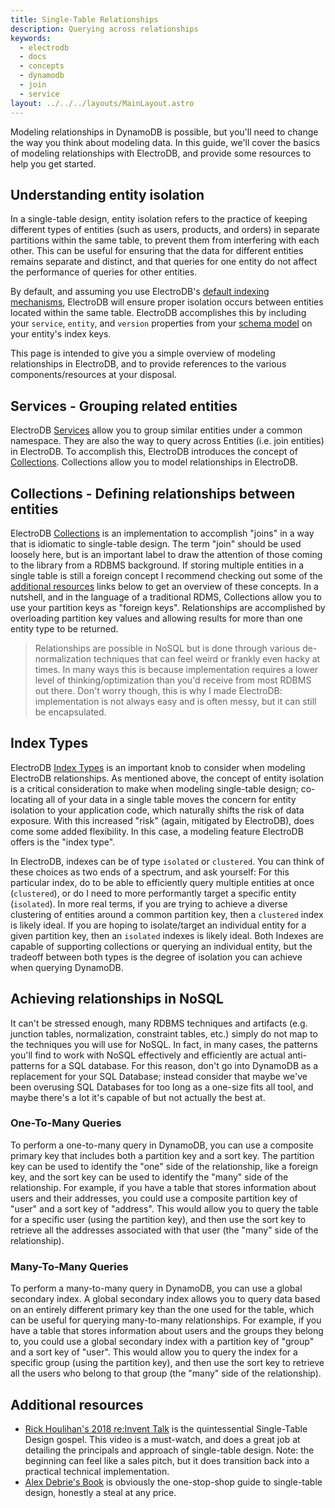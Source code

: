 ```yaml
---
title: Single-Table Relationships
description: Querying across relationships
keywords:
  - electrodb
  - docs
  - concepts
  - dynamodb
  - join
  - service
layout: ../../../layouts/MainLayout.astro
---
```


Modeling relationships in DynamoDB is possible, but you'll need to change the way you think about modeling data. In this guide, we'll cover the basics of modeling relationships with ElectroDB, and provide some resources to help you get started.

## Understanding entity isolation

In a single-table design, entity isolation refers to the practice of keeping different types of entities (such as users, products, and orders) in separate partitions within the same table, to prevent them from interfering with each other. This can be useful for ensuring that the data for different entities remains separate and distinct, and that queries for one entity do not affect the performance of queries for other entities.

By default, and assuming you use ElectroDB's [default indexing mechanisms](/en/modeling/indexes#composite-attribute-arrays), ElectroDB will ensure proper isolation occurs between entities located within the same table. ElectroDB accomplishes this by including your `service`, `entity`, and `version` properties from your [schema model](/en/modeling/schema#model) on your entity's index keys.

This page is intended to give you a simple overview of modeling relationships in ElectroDB, and to provide references to the various components/resources at your disposal.

## Services - Grouping related entities

ElectroDB [Services](/en/modeling/services) allow you to group similar entities under a common namespace. They are also the way to query across Entities (i.e. join entities) in ElectroDB. To accomplish this, ElectroDB introduces the concept of [Collections](/en/modeling/collections). Collections allow you to model relationships in ElectroDB.

## Collections - Defining relationships between entities

ElectroDB [Collections](/en/modeling/collections) is an implementation to accomplish "joins" in a way that is idiomatic to single-table design. The term "join" should be used loosely here, but is an important label to draw the attention of those coming to the library from a RDBMS background. If storing multiple entities in a single table is still a foreign concept I recommend checking out some of the [additional resources](#additional-resources) links below to get an overview of these concepts. In a nutshell, and in the language of a traditional RDMS, Collections allow you to use your partition keys as "foreign keys". Relationships are accomplished by overloading partition key values and allowing results for more than one entity type to be returned.

> Relationships are possible in NoSQL but is done through various de-normalization techniques that can feel weird or frankly even hacky at times. In many ways this is because implementation requires a lower level of thinking/optimization than you'd receive from most RDBMS out there. Don't worry though, this is why I made ElectroDB: implementation is not always easy and is often messy, but it can still be encapsulated.

## Index Types

ElectroDB [Index Types](/en/modeling/indexes#index-types) is an important knob to consider when modeling ElectroDB relationships. As mentioned above, the concept of entity isolation is a critical consideration to make when modeling single-table design; co-locating all of your data in a single table moves the concern for entity isolation to your application code, which naturally shifts the risk of data exposure. With this increased "risk" (again, mitigated by ElectroDB), does come some added flexibility. In this case, a modeling feature ElectroDB offers is the "index type".

In ElectroDB, indexes can be of type `isolated` or `clustered`. You can think of these choices as two ends of a spectrum, and ask yourself: For this particular index, do to be able to efficiently query multiple entities at once (`clustered`), or do I need to more performantly target a specific entity (`isolated`). In more real terms, if you are trying to achieve a diverse clustering of entities around a common partition key, then a `clustered` index is likely ideal. If you are hoping to isolate/target an individual entity for a given partition key, then an `isolated` indexes is likely ideal. Both Indexes are capable of supporting collections or querying an individual entity, but the tradeoff between both types is the degree of isolation you can achieve when querying DynamoDB.

## Achieving relationships in NoSQL

It can't be stressed enough, many RDBMS techniques and artifacts (e.g. junction tables, normalization, constraint tables, etc.) simply do not map to the techniques you will use for NoSQL. In fact, in many cases, the patterns you'll find to work with NoSQL effectively and efficiently are actual anti-patterns for a SQL database. For this reason, don't go into DynamoDB as a replacement for your SQL Database; instead consider that maybe we've been overusing SQL Databases for too long as a one-size fits all tool, and maybe there's a lot it's capable of but not actually the best at.

### One-To-Many Queries

To perform a one-to-many query in DynamoDB, you can use a composite primary key that includes both a partition key and a sort key. The partition key can be used to identify the "one" side of the relationship, like a foreign key, and the sort key can be used to identify the "many" side of the relationship. For example, if you have a table that stores information about users and their addresses, you could use a composite partition key of "user" and a sort key of "address". This would allow you to query the table for a specific user (using the partition key), and then use the sort key to retrieve all the addresses associated with that user (the "many" side of the relationship).

### Many-To-Many Queries

To perform a many-to-many query in DynamoDB, you can use a global secondary index. A global secondary index allows you to query data based on an entirely different primary key than the one used for the table, which can be useful for querying many-to-many relationships. For example, if you have a table that stores information about users and the groups they belong to, you could use a global secondary index with a partition key of "group" and a sort key of "user". This would allow you to query the index for a specific group (using the partition key), and then use the sort key to retrieve all the users who belong to that group (the "many" side of the relationship).

## Additional resources

- [Rick Houlihan's 2018 re:Invent Talk](https://www.youtube.com/watch?v=HaEPXoXVf2k) is the quintessential Single-Table Design gospel. This video is a must-watch, and does a great job at detailing the principals and approach of single-table design. Note: the beginning can feel like a sales pitch, but it does transition back into a practical technical implementation.
- [Alex Debrie's Book](https://www.dynamodbbook.com/) is obviously the one-stop-shop guide to single-table design, honestly a steal at any price.

